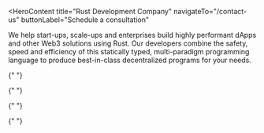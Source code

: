 <HeroContent
  title="Rust Development Company"
  navigateTo="/contact-us"
  buttonLabel="Schedule a consultation"
>
  We help start-ups, scale-ups and enterprises build highly performant dApps and
  other Web3 solutions using Rust. Our developers combine the safety, speed and
  efficiency of this statically typed, multi-paradigm programming language to
  produce best-in-class decentralized programs for your needs.
</HeroContent>

<ClientCompaniesComponent />
<CountUpAnimationContainer />
<MainContent mainPara="Our Rust Development Services" />

<section className="grid grid-cols-3 gap-7 w-full py-8">
  <section className="w-full col-span-1 cursor-pointer">
    <ServiceCard
      service={{
        id: "Smart Contracts",
        image: "/servicesPage/smart-contracts.png",
        title: "Cross-chain Bridges",
        description:
          "Leveraging Rust’s unique capabilities such as memory safety and small runtime, we create robust Rust-based smart contracts to power your dapps and blockchain projects.",
        urlPath: "smart-contracts",
      }}
    />
  </section>

{" "}

<section className="w-full col-span-1 cursor-pointer">
  <ServiceCard
    service={{
      id: "Scalable dApps",
      image: "/servicesPage/scalable-dapps.png",
      title: "Sidechain Integration",
      description:
        "We build powerful, scalable, and highly customized decentralized apps using Rust. With interactive, visually appealing frontends and robust backends, our dApps truly stand out.",
      urlPath: "scalable-dapps",
    }}
  />
</section>

  <section className="w-full col-span-1 cursor-pointer">
    <ServiceCard
      service={{
        id: "Custom Blockchains",
        image: "/servicesPage/custom-blockchains.png",
        title: "Blockchain Development",
        description:
          "We use Rust-based frameworks to develop custom blockchains enriched with attributes like high throughput, enhanced security and reduced time to finality.",
        urlPath: "custom-blockchains",
      }}
    />
  </section>
</section>

<section className="grid grid-cols-3 gap-7 w-full py-8">
  <section className="w-full col-span-1 cursor-pointer">
    <ServiceCard
      service={{
        id: "NFT Marketplaces",
        image: "/servicesPage/nft-marketplaces.png",
        title: "Smart Contract Development",
        description:
          "We build interactive, scalable and feature-packed NFT marketplaces with Rust, helping businesses cater to the evolving needs of both NFT creators and collectors.",
        urlPath: "nft-marketplaces",
      }}
    />
  </section>

{" "}

<section className="w-full col-span-1 cursor-pointer">
  <ServiceCard
    service={{
      id: "Multichain Solutions",
      image: "/servicesPage/multichain-solutions.png",
      title: "dApp Development",
      description:
        "Achieve unrestrained blockchain interoperability with our multichain solutions, aimed at promoting and contributing towards a synergistic decentralized ecosystem.",
      urlPath: "multichain-solutions",
    }}
  />
</section>

  <section className="w-full col-span-1 cursor-pointer">
    <ServiceCard
      service={{
        id: "Maintenance and Upgrade",
        image: "/servicesPage/maintenance-upgrade.png",
        title: "Maintenance and Support",
        description:
          "Our maintenance and support service for Rust-based dApps and other blockchain solutions cover a range of expected and unexpected issues to ensure reduced downtime risks.",
        urlPath: "maintenance-upgrade",
      }}
    />
  </section>
</section>

<MainContent mainPara="Why Choose Adrig?" />

<section className="grid grid-cols-3 gap-7 w-full py-8">
  <section className="w-full col-span-1 cursor-pointer">
    <ServiceCard
      service={{
        id: "Deep Expertise",
        image: "/servicesPage/deep-expertise.png",
        title: "Flexibility",
        description:
          "We have the experience and expertise to build the best Rust-based blockchains, dApps and other custom Web3 solutions such as metaverse platforms to help you level up your business.",
        urlPath: "deep-expertise",
      }}
    />
  </section>

{" "}

<section className="w-full col-span-1 cursor-pointer">
  <ServiceCard
    service={{
      id: "End-to-end Development",
      image: "/servicesPage/end-to-end-development.png",
      title: "Popularity",
      description:
        "From conceptualizing your product to designing, testing and launching it, we take care of the entire product development process.",
      urlPath: "end-to-end-development",
    }}
  />
</section>

  <section className="w-full col-span-1 cursor-pointer">
    <ServiceCard
      service={{
        id: "Results-focused",
        image: "/servicesPage/results-focused.png",
        title: "Customizability",
        description:
          "We combine our Rust expertise, development experience and research capabilities to deliver results that match client expectations. Whatever your idea, whatever your project scope, we have you covered.",
        urlPath: "results-focused",
      }}
    />
  </section>
</section>

<MainContent mainPara="Why Develop With Rust?" />

<section className="grid grid-cols-3 gap-7 w-full py-8">
  <section className="w-full col-span-1 cursor-pointer">
    <ServiceCard
      service={{
        id: "Performance",
        image: "/servicesPage/performance.png",
        title: "Extensive Expertise",
        description:
          "Rust is a low-level programming language that can be optimized for maximum performance. Its cross-platform capabilities facilitate easy deployment and migration of applications.",
        urlPath: "performance",
      }}
    />
  </section>

{" "}

<section className="w-full col-span-1 cursor-pointer">
  <ServiceCard
    service={{
      id: "Reliability",
      image: "/servicesPage/reliability.png",
      title: "Assured Quality",
      description:
        "Rust is one of the most popular Web3 programming languages that ensures thread-safety and memory-safety, eliminating many classes of bugs at compile time.",
      urlPath: "reliability",
    }}
  />
</section>

  <section className="w-full col-span-1 cursor-pointer">
    <ServiceCard
      service={{
        id: "Speed",
        image: "/servicesPage/speed.png",
        title: "End-to-End Development",
        description:
          "Since Rust is performance-oriented and does not use a garbage collector, programs written in it are predictably fast.",
        urlPath: "speed",
      }}
    />
  </section>
</section>
